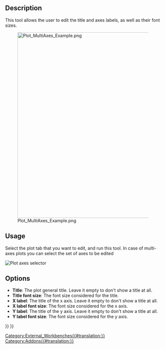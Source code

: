 <languages/>

<div class="mw-translate-fuzzy">
{{Docnav/it|[[Plot_Legend/it|Legenda]]|[[Plot_Positions/it|Posizioni]]|[[Plot_Workbench/it|Plot]]|IconL=Plot_Legend.png|IconC=Workbench_Plot.svg|IconR=Plot_Positions.png}}
</div>

<div class="mw-translate-fuzzy">
{{GuiCommand/it|Name=Plot Labels|Name/it=Etichette|MenuLocation=Plot → Imposta etichette‏‎||Workbenches=[[Plot_Workbench/it|Plot]]|Shortcut=|SeeAlso=}}
</div>

==Description==

This tool allows the user to edit the title and axes labels, as well as their font sizes.

[[Image:Plot_MultiAxes_Example.png|600px]]

==Usage==

Select the plot tab that you want to edit, and run this tool. In case of multi-axes plots you can select the set of axes to be edited

[[File:Plot Axes Active.png|Plot axes selector]]
{{Caption|Selector for the set of axes to de edited}}

==Options==

* '''Title''': The plot general title. Leave it empty to don't show a title at all.
* '''Title font size''': The font size considered for the title.
* '''X label''': The title of the x axis. Leave it empty to don't show a title at all.
* '''X label font size''': The font size considered for the x axis.
* '''Y label''': The title of the y axis. Leave it empty to don't show a title at all.
* '''Y label font size''': The font size considered for the y axis.


<div class="mw-translate-fuzzy">
{{Docnav/it|[[Plot_Legend/it|Legenda]]|[[Plot_Positions/it|Posizioni]]|[[Plot_Workbench/it|Plot]]|IconL=Plot_Legend.png|IconC=Workbench_Plot.svg|IconR=Plot_Positions.png}}
</div>

{{Plot_Tools_navi{{#translation:}}}}
{{Userdocnavi{{#translation:}}}}
[[Category:External_Workbenches{{#translation:}}]]
[[Category:Addons{{#translation:}}]]